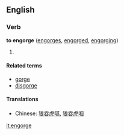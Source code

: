 ==English==
===Verb===
'''to engorge''' ([[engorges]], [[engorged]], [[engorging]])

# {{stub}}

====Related terms====
*[[gorge]]
*[[disgorge]]

====Translations====
*Chinese: [[狼吞虎嚥]], [[狼吞虎咽]]

[[it:engorge]]